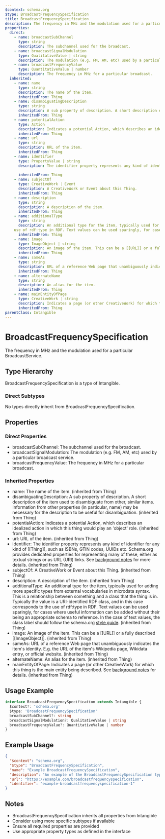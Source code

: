 ```yaml
---
$context: schema.org
$type: BroadcastFrequencySpecification
title: BroadcastFrequencySpecification
description: The frequency in MHz and the modulation used for a particular BroadcastService.
properties:
  direct:
    - name: broadcastSubChannel
      type: string
      description: The subchannel used for the broadcast.
    - name: broadcastSignalModulation
      type: QualitativeValue | string
      description: The modulation (e.g. FM, AM, etc) used by a particular broadcast service.
    - name: broadcastFrequencyValue
      type: QuantitativeValue | number
      description: The frequency in MHz for a particular broadcast.
  inherited:
    - name: name
      type: string
      description: The name of the item.
      inheritedFrom: Thing
    - name: disambiguatingDescription
      type: string
      description: A sub property of description. A short description of the item used to disambiguate from other, similar items. Information from other properties (in particular, name) may be necessary for the description to be useful for disambiguation.
      inheritedFrom: Thing
    - name: potentialAction
      type: Action
      description: Indicates a potential Action, which describes an idealized action in which this thing would play an 'object' role.
      inheritedFrom: Thing
    - name: url
      type: string
      description: URL of the item.
      inheritedFrom: Thing
    - name: identifier
      type: PropertyValue | string
      description: The identifier property represents any kind of identifier for any kind of [[Thing]], such as ISBNs, GTIN codes, UUIDs etc. Schema.org provides dedicated properties for representing many of these, either as textual strings or as URL (URI) links. See [background notes](/docs/datamodel.html#identifierBg) for more details.
        
      inheritedFrom: Thing
    - name: subjectOf
      type: CreativeWork | Event
      description: A CreativeWork or Event about this Thing.
      inheritedFrom: Thing
    - name: description
      type: string
      description: A description of the item.
      inheritedFrom: Thing
    - name: additionalType
      type: string
      description: An additional type for the item, typically used for adding more specific types from external vocabularies in microdata syntax. This is a relationship between something and a class that the thing is in. Typically the value is a URI-identified RDF class, and in this case corresponds to the
    use of rdf:type in RDF. Text values can be used sparingly, for cases where useful information can be added without their being an appropriate schema to reference. In the case of text values, the class label should follow the schema.org <a href="https://schema.org/docs/styleguide.html">style guide</a>.
      inheritedFrom: Thing
    - name: image
      type: ImageObject | string
      description: An image of the item. This can be a [[URL]] or a fully described [[ImageObject]].
      inheritedFrom: Thing
    - name: sameAs
      type: string
      description: URL of a reference Web page that unambiguously indicates the item's identity. E.g. the URL of the item's Wikipedia page, Wikidata entry, or official website.
      inheritedFrom: Thing
    - name: alternateName
      type: string
      description: An alias for the item.
      inheritedFrom: Thing
    - name: mainEntityOfPage
      type: CreativeWork | string
      description: Indicates a page (or other CreativeWork) for which this thing is the main entity being described. See [background notes](/docs/datamodel.html#mainEntityBackground) for details.
      inheritedFrom: Thing
parentClass: Intangible
---
```

# BroadcastFrequencySpecification

The frequency in MHz and the modulation used for a particular BroadcastService.

## Type Hierarchy

BroadcastFrequencySpecification is a type of Intangible.

### Direct Subtypes

No types directly inherit from BroadcastFrequencySpecification.

## Properties

### Direct Properties

- broadcastSubChannel: The subchannel used for the broadcast.
- broadcastSignalModulation: The modulation (e.g. FM, AM, etc) used by a particular broadcast service.
- broadcastFrequencyValue: The frequency in MHz for a particular broadcast.

### Inherited Properties

- name: The name of the item. (inherited from Thing)
- disambiguatingDescription: A sub property of description. A short description of the item used to disambiguate from other, similar items. Information from other properties (in particular, name) may be necessary for the description to be useful for disambiguation. (inherited from Thing)
- potentialAction: Indicates a potential Action, which describes an idealized action in which this thing would play an 'object' role. (inherited from Thing)
- url: URL of the item. (inherited from Thing)
- identifier: The identifier property represents any kind of identifier for any kind of [[Thing]], such as ISBNs, GTIN codes, UUIDs etc. Schema.org provides dedicated properties for representing many of these, either as textual strings or as URL (URI) links. See [background notes](/docs/datamodel.html#identifierBg) for more details.
         (inherited from Thing)
- subjectOf: A CreativeWork or Event about this Thing. (inherited from Thing)
- description: A description of the item. (inherited from Thing)
- additionalType: An additional type for the item, typically used for adding more specific types from external vocabularies in microdata syntax. This is a relationship between something and a class that the thing is in. Typically the value is a URI-identified RDF class, and in this case corresponds to the
    use of rdf:type in RDF. Text values can be used sparingly, for cases where useful information can be added without their being an appropriate schema to reference. In the case of text values, the class label should follow the schema.org <a href="https://schema.org/docs/styleguide.html">style guide</a>. (inherited from Thing)
- image: An image of the item. This can be a [[URL]] or a fully described [[ImageObject]]. (inherited from Thing)
- sameAs: URL of a reference Web page that unambiguously indicates the item's identity. E.g. the URL of the item's Wikipedia page, Wikidata entry, or official website. (inherited from Thing)
- alternateName: An alias for the item. (inherited from Thing)
- mainEntityOfPage: Indicates a page (or other CreativeWork) for which this thing is the main entity being described. See [background notes](/docs/datamodel.html#mainEntityBackground) for details. (inherited from Thing)

## Usage Example

```typescript
interface BroadcastFrequencySpecification extends Intangible {
  $context?: 'schema.org'
  $type: 'BroadcastFrequencySpecification'
  broadcastSubChannel?: string
  broadcastSignalModulation?: QualitativeValue | string
  broadcastFrequencyValue?: QuantitativeValue | number
}
```

## Example Usage

```json
{
  "$context": "schema.org",
  "$type": "BroadcastFrequencySpecification",
  "name": "Example BroadcastFrequencySpecification",
  "description": "An example of the BroadcastFrequencySpecification type",
  "url": "https://example.com/broadcastfrequencyspecification",
  "identifier": "example-broadcastfrequencyspecification-1"
}
```

## Notes

- BroadcastFrequencySpecification inherits all properties from Intangible
- Consider using more specific subtypes if available
- Ensure all required properties are provided
- Use appropriate property types as defined in the interface